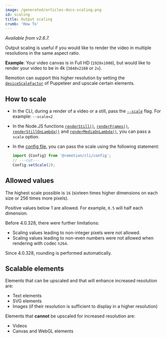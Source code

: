 ```yaml
---
image: /generated/articles-docs-scaling.png
id: scaling
title: Output scaling
crumb: 'How To'
---
```


_Available from v2.6.7._

Output scaling is useful if you would like to render the video in multiple resolutions in the same aspect ratio.

**Example**: Your video canvas is in Full HD (`1920x1080`), but would like to render your video to be in 4k (`3840x2160` or `2x`).

Remotion can support this higher resolution by setting the [`deviceScaleFactor`](https://puppeteer.github.io/puppeteer/docs/puppeteer.viewport.devicescalefactor) of Puppeteer and upscale certain elements.

## How to scale

- In the CLI, during a render of a video or a still, pass the [`--scale`](/docs/cli/render#--scale) flag. For example: `--scale=2`

- In the Node.JS functions [`renderStill()`](/docs/renderer/render-still#scale), [`renderFrames()`](/docs/renderer/render-frames#scale), [`renderStillOnLambda()`](/docs/lambda/renderstillonlambda) and [`renderMediaOnLambda()`](/docs/lambda/rendermediaonlambda), you can pass a `scale` option.

- In the [config file](/docs/config), you can pass the scale using the following statement:

  ```ts twoslash
  import {Config} from '@remotion/cli/config';
  // ---cut---
  Config.setScale(2);
  ```

## Allowed values

The highest scale possible is `16` (sixteen times higher dimensions on each size or 256 times more pixels).

Positive values below 1 are allowed. For example, `0.5` will half each dimension.

Before 4.0.328, there were further limitations:

- Scaling values leading to non-integer pixels were not allowed.
- Scaling values leading to non-even numbers were not allowed when rendering with codec `h264`.

Since 4.0.328, rounding is performed automatically.

## Scalable elements

Elements that can be upscaled and that will enhance increased resolution are:

- Text elements
- SVG elements
- Images (if their resolution is sufficient to display in a higher resolution)

Elements that **cannot** be upscaled for increased resolution are:

- Videos
- Canvas and WebGL elements
